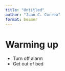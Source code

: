```yaml
---
title: "Untitled"
author: "Juan C. Correa"
format: beamer
---
```


# Warming up
- Turn off alarm
- Get out of bed